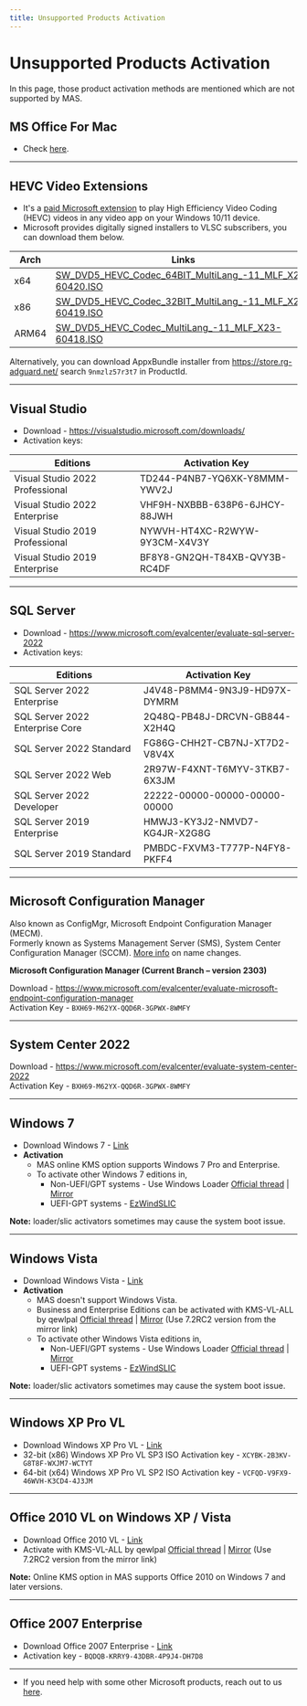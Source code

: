 ```yaml
---
title: Unsupported Products Activation
---
```


# Unsupported Products Activation

In this page, those product activation methods are mentioned which are not supported by MAS.

## MS Office For Mac

-   Check [here](/genuine-installation-media/office_for_mac).

------------------------------------------------------------------------

## HEVC Video Extensions

-	It's a [paid Microsoft extension](https://apps.microsoft.com/detail/9nmzlz57r3t7) to play High Efficiency Video Coding (HEVC) videos in any video app on your Windows 10/11 device.
-	Microsoft provides digitally signed installers to VLSC subscribers, you can download them below.

| Arch  | Links                                                                                                                                            |
|-------|--------------------------------------------------------------------------------------------------------------------------------------------------|
| x64   | [SW_DVD5_HEVC_Codec_64BIT_MultiLang_-11_MLF_X23-60420.ISO](https://drive.massgrave.dev/SW_DVD5_HEVC_Codec_64BIT_MultiLang_-11_MLF_X23-60420.ISO) |
| x86   | [SW_DVD5_HEVC_Codec_32BIT_MultiLang_-11_MLF_X23-60419.ISO](https://drive.massgrave.dev/SW_DVD5_HEVC_Codec_32BIT_MultiLang_-11_MLF_X23-60419.ISO) |
| ARM64 | [SW_DVD5_HEVC_Codec_MultiLang_-11_MLF_X23-60418.ISO](https://drive.massgrave.dev/SW_DVD5_HEVC_Codec_MultiLang_-11_MLF_X23-60418.ISO)             |

Alternatively, you can download AppxBundle installer from https://store.rg-adguard.net/ search `9nmzlz57r3t7` in ProductId.

------------------------------------------------------------------------

## Visual Studio

-	Download - https://visualstudio.microsoft.com/downloads/
-	Activation keys:

| Editions                        | Activation Key                |
|---------------------------------|-------------------------------|
| Visual Studio 2022 Professional | TD244-P4NB7-YQ6XK-Y8MMM-YWV2J |
| Visual Studio 2022 Enterprise   | VHF9H-NXBBB-638P6-6JHCY-88JWH |
| Visual Studio 2019 Professional | NYWVH-HT4XC-R2WYW-9Y3CM-X4V3Y |
| Visual Studio 2019 Enterprise   | BF8Y8-GN2QH-T84XB-QVY3B-RC4DF |

------------------------------------------------------------------------

## SQL Server

-	Download - https://www.microsoft.com/evalcenter/evaluate-sql-server-2022
-	Activation keys:

| Editions                        | Activation Key                |
|---------------------------------|-------------------------------|
| SQL Server 2022 Enterprise      | J4V48-P8MM4-9N3J9-HD97X-DYMRM |
| SQL Server 2022 Enterprise Core | 2Q48Q-PB48J-DRCVN-GB844-X2H4Q |
| SQL Server 2022 Standard        | FG86G-CHH2T-CB7NJ-XT7D2-V8V4X |
| SQL Server 2022 Web             | 2R97W-F4XNT-T6MYV-3TKB7-6X3JM |
| SQL Server 2022 Developer       | 22222-00000-00000-00000-00000 |
| SQL Server 2019 Enterprise      | HMWJ3-KY3J2-NMVD7-KG4JR-X2G8G |
| SQL Server 2019 Standard        | PMBDC-FXVM3-T777P-N4FY8-PKFF4 |

------------------------------------------------------------------------

## Microsoft Configuration Manager

Also known as ConfigMgr, Microsoft Endpoint Configuration Manager (MECM).  
Formerly known as Systems Management Server (SMS), System Center Configuration Manager (SCCM). [More info](https://craigtwall.com/how-sccm-became-memcm-or-just-configmgr/) on name changes.  

**Microsoft Configuration Manager (Current Branch – version 2303)**

Download - https://www.microsoft.com/evalcenter/evaluate-microsoft-endpoint-configuration-manager  
Activation Key - `BXH69-M62YX-QQD6R-3GPWX-8WMFY`

------------------------------------------------------------------------

## System Center 2022

Download - https://www.microsoft.com/evalcenter/evaluate-system-center-2022  
Activation Key - `BXH69-M62YX-QQD6R-3GPWX-8WMFY`

------------------------------------------------------------------------

## Windows 7

-   Download Windows 7 - [Link](/genuine-installation-media/windows_7_links)
-   **Activation**
	-	MAS online KMS option supports Windows 7 Pro and Enterprise.
	-	To activate other Windows 7 editions in,  
		-	Non-UEFI/GPT systems - Use Windows Loader [Official thread](https://forums.mydigitallife.net/forums/windows-loader.39/) | [Mirror](https://app.box.com/s/bnchc6hten44adunlcpz9ya9j0uucfs2)  
		-	UEFI-GPT systems - [EzWindSLIC](https://github.com/Dir3ctr1x/EzWindSLIC)

**Note:** loader/slic activators sometimes may cause the system boot issue.

------------------------------------------------------------------------

## Windows Vista

-   Download Windows Vista - [Link](/genuine-installation-media/windows_vista_links)
-   **Activation**
	-	MAS doesn't support Windows Vista.
	-	Business and Enterprise Editions can be activated with KMS-VL-ALL by qewlpal [Official thread](https://forums.mydigitallife.net/threads/kms-vl-all-online-offline-kms-activator-for-microsoft-products.63471/) | [Mirror](https://app.box.com/s/q0nyib6bfylosvbbm5x8ztg87vy0kl8a) (Use 7.2RC2 version from the mirror link)
	-	To activate other Windows Vista editions in,  
		-	Non-UEFI/GPT systems - Use Windows Loader [Official thread](https://forums.mydigitallife.net/forums/windows-loader.39/) | [Mirror](https://app.box.com/s/bnchc6hten44adunlcpz9ya9j0uucfs2)  
		-	UEFI-GPT systems - [EzWindSLIC](https://github.com/Dir3ctr1x/EzWindSLIC)

**Note:** loader/slic activators sometimes may cause the system boot issue.

------------------------------------------------------------------------

## Windows XP Pro VL

-   Download Windows XP Pro VL - [Link](/genuine-installation-media/windows_xp_links)
-	32-bit (x86) Windows XP Pro VL SP3 ISO Activation key - `XCYBK-2B3KV-G8T8F-WXJM7-WCTYT`
-	64-bit (x64) Windows XP Pro VL SP2 ISO Activation key - `VCFQD-V9FX9-46WVH-K3CD4-4J3JM`

------------------------------------------------------------------------

## Office 2010 VL on Windows XP / Vista

-   Download Office 2010 VL - [Link](office_msi_links#office-2010-pro-plus)
-	Activate with KMS-VL-ALL by qewlpal [Official thread](https://forums.mydigitallife.net/threads/kms-vl-all-online-offline-kms-activator-for-microsoft-products.63471/) | [Mirror](https://app.box.com/s/q0nyib6bfylosvbbm5x8ztg87vy0kl8a) (Use 7.2RC2 version from the mirror link)

**Note:** Online KMS option in MAS supports Office 2010 on Windows 7 and later versions.

------------------------------------------------------------------------

## Office 2007 Enterprise

-   Download Office 2007 Enterprise - [Link](/genuine-installation-media/office_msi_links#office-2007-enterprise)
-	Activation key - `BQDQB-KRRY9-43DBR-4P9J4-DH7D8`

------------------------------------------------------------------------

-   If you need help with some other Microsoft products, reach out to us [here](/contactus).